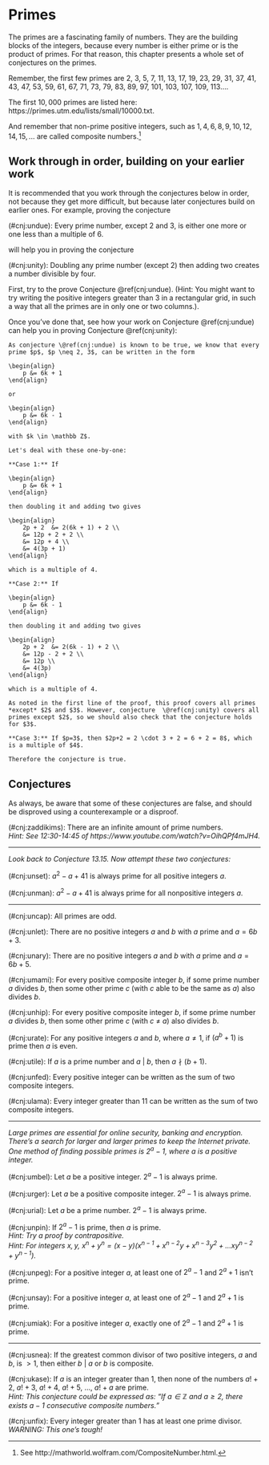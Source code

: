 # Primes

The primes are a fascinating family of numbers. They are the building blocks of the integers, because every number is either prime or is the product of primes. For that reason, this chapter presents a whole set of conjectures on the primes. 

Remember, the first few primes are $2$, $3$, $5$, $7$, $11$, $13$, $17$, $19$, $23$, $29$, $31$, $37$, $41$, $43$, $47$, $53$, $59$, $61$, $67$, $71$, $73$, $79$, $83$, $89$, $97$, $101$, $103$, $107$, $109$, $113$.... 

The first $10,000$ primes are listed here: https://primes.utm.edu/lists/small/10000.txt.

And remember that non-prime positive integers, such as $1, 4, 6, 8, 9, 10, 12, 14, 15, ...$ are called composite numbers.^[See http://mathworld.wolfram.com/CompositeNumber.html.]

## Work through in order, building on your earlier work

It is recommended that you work through the conjectures below in order, not because they get more difficult, but because later conjectures build on earlier ones. For example, proving the conjecture

<div class="alert alert-info" role="alert">
(\#cnj:undue): Every prime number, except $2$ and $3$, is either one more or one less than a multiple of $6$.
</div> 

will help you in proving the conjecture

<div class="alert alert-info" role="alert">
(\#cnj:unity): Doubling any prime number (except 2) then adding two creates a number divisible by four.
</div> 

First, try to the prove Conjecture \@ref(cnj:undue). (Hint: You might want to try writing the positive integers greater than $3$ in a rectangular grid, in such a way that all the primes are in only one or two columns.). 

Once you've done that, see how your work on Conjecture \@ref(cnj:undue) can help you in proving Conjecture \@ref(cnj:unity):

<div class="alert alert-success" role="alert">
```proof
As conjecture \@ref(cnj:undue) is known to be true, we know that every prime $p$, $p \neq 2, 3$, can be written in the form

\begin{align}
    p &= 6k + 1
\end{align}

or

\begin{align}
    p &= 6k - 1
\end{align}

with $k \in \mathbb Z$.

Let's deal with these one-by-one:

**Case 1:** If

\begin{align}
    p &= 6k + 1
\end{align}

then doubling it and adding two gives

\begin{align}
    2p + 2  &= 2(6k + 1) + 2 \\
    &= 12p + 2 + 2 \\
    &= 12p + 4 \\
    &= 4(3p + 1)
\end{align}

which is a multiple of 4.

**Case 2:** If

\begin{align}
    p &= 6k - 1
\end{align}

then doubling it and adding two gives

\begin{align}
    2p + 2  &= 2(6k - 1) + 2 \\
    &= 12p - 2 + 2 \\
    &= 12p \\
    &= 4(3p)
\end{align}

which is a multiple of 4.

As noted in the first line of the proof, this proof covers all primes *except* $2$ and $3$. However, conjecture  \@ref(cnj:unity) covers all primes except $2$, so we should also check that the conjecture holds for $3$. 

**Case 3:** If $p=3$, then $2p+2 = 2 \cdot 3 + 2 = 6 + 2 = 8$, which is a multiple of $4$. 

Therefore the conjecture is true.

```
</div>

## Conjectures

As always, be aware that some of these conjectures are false, and should be disproved using a counterexample or a disproof.

<div class="alert alert-info" role="alert">
(\#cnj:zaddikims): There are an infinite amount of prime numbers. <br /> *Hint: See 12:30-14:45 of https://www.youtube.com/watch?v=OihQPf4mJH4.*

***

*Look back to Conjecture 13.15. Now attempt these two conjectures:*

(\#cnj:unset): $a^2 - a + 41$ is always prime for all positive integers $a$.

(\#cnj:unman): $a^2 - a + 41$ is always prime for all nonpositive integers $a$.

***

(\#cnj:uncap): All primes are odd.

(\#cnj:unlet): There are no positive integers $a$ and $b$ with $a$ prime and $a = 6b + 3$.

(\#cnj:unary): There are no positive integers $a$ and $b$ with $a$ prime and $a = 6b + 5$.

(\#cnj:umami): For every positive composite integer $b$, if some prime number $a$ divides $b$, then some other prime $c$ (with $c$ able to be the same as $a$) also divides $b$.
<!-- [DIRECT] -->

(\#cnj:unhip): For every positive composite integer $b$, if some prime number $a$ divides $b$, then some other prime $c$ (with $c$ $\neq$ $a$) also divides $b$. 
<!-- (c-e) -->

(\#cnj:urate): For any positive integers $a$ and $b$, where $a \neq 1$, if $(a^b + 1)$ is prime then $a$ is even.
<!-- Solution: Assume a ≥ 2 is odd, then $a^m + 1$ is even for every natural number m and therefore it cannot be a prime. From: personal.ee.surrey.ac.uk/Personal/M.Bartuccelli/Modules/MS125/10solutass1.pdf -->

(\#cnj:utile): If $a$ is a prime number and $a$ | $b$, then $a\nmid (b+1)$.

(\#cnj:unfed): Every positive integer can be written as the sum of two composite integers.

(\#cnj:ulama): Every integer greater than 11 can be written as the sum of two composite integers.
<!-- How about this solution?? If n is even, then n is of the form 2k where k≥6. Hence n=2(k−4)+8. And if n is odd, then n is of the form 2k+1 where k≥5. hence n=2(k−4)+9. Thus any number >11 can be expressed as the sum of two composite numbers!! From https://math.stackexchange.com/questions/450930/prove-by-contradiction-that-every-integer-greater-than-11-is-a-sum-of-two-compos -->

***

*Large primes are essential for online security, banking and encryption. There's a search for larger and larger primes to keep the Internet private. One method of finding possible primes is $2^{a} - 1$, where $a$ is a positive integer.*

(\#cnj:umbel): Let $a$ be a positive integer. $2^{a} - 1$ is always prime.

(\#cnj:urger): Let $a$ be a positive composite integer. $2^a - 1$ is always prime.

(\#cnj:urial): Let $a$ be a prime number. $2^a - 1$ is always prime.
<!-- WHILST THIS THEOREM HOLDS TRUE FOR THE FIRST FEW PRIMES ($n = 2, 3, 5, 7$ ALL YIELD PRIMES), THE THEOREM BREAKS AT $n = 11$ BECAUSE $n^{11} - 1 = 2047$ ISN'T PRIME (IT'S DIVISIBLE BY $23$ AND $89$). -->
<!-- Bonus question: How effective is this method for finding primes for the first twenty values of $a$? -->
<!-- Answer: For $n = 1$ to $n = 20$, we have: -->
<!-- \begin{center} -->
<!-- No  Yes  Yes  No  Yes  No  Yes  No  No  No  No  No  Yes  No  No  No  Yes  No  Yes  No -->
<!-- \end{center}  -->
<!-- 7 out of the first 20 values of $n$ yield prime numbers, an efficiency for finding primes of 35\%. -->

(\#cnj:unpin): If $2^a - 1$ is prime, then $a$ is prime. <br /> *Hint: Try a proof by contrapositive.* <br /> *Hint: For integers $x,y$, $x^n + y^n = (x-y)(x^{n-1} + x^{n-2}y + x^{n-3}y^2 + ... xy^{n-2} + y^{n-1})$.*
<!-- https://web.maths.unsw.edu.au/~jim/proofsch6.pdf -->

(\#cnj:unpeg): For a positive integer $a$, at least one of $2^{a}-1$ and $2^{a}+1$ isn't prime.
<!-- (Except in which exceptional case(s)?) -->

(\#cnj:unsay): For a positive integer $a$, at least one of $2^{a}-1$ and $2^{a}+1$ is prime.

(\#cnj:umiak): For a positive integer $a$, exactly one of $2^{a}-1$ and $2^{a}+1$ is prime. 

***

(\#cnj:usnea): If the greatest common divisor of two positive integers, $a$ and $b$, is $> 1$, then either $b$ | $a$ or $b$ is composite. 

(\#cnj:ukase): If $a$ is an integer greater than $1$, then none of the numbers $a!+2$, $a!+3$, $a!+4$, $a!+5$, ..., $a!+ a$ are prime. <br /> *Hint: This conjecture could be expressed as: "If $a \in \mathbb{Z}$ and $a \geq 2$, there exists $a-1$ consecutive composite numbers."*
<!-- https://www.ipracticemath.com/learn/realnumber/natural-numbers -->

(\#cnj:unfix): Every integer greater than $1$ has at least one prime divisor. <br /> *WARNING: This one's tough!*
<!-- Proof here: http://gauss.math.luc.edu/greicius/Math201/Fall2012/Lectures/primes.article.pdf -->
</div>

<!-- underuntilunionurbanupperusualusageupsetunityundueuncleultraurineuniteutterulcerunmetusherunifyunfituncutusurpunlitundidusuryudderuntieunwedumberupendulemaunzipumbrauvula -->